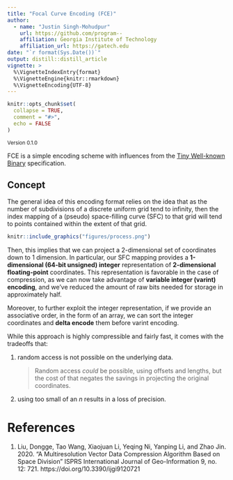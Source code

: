 ```yaml
---
title: "Focal Curve Encoding (FCE)"
author:
  - name: "Justin Singh-Mohudpur"
    url: https://github.com/program--
    affiliation: Georgia Institute of Technology
    affiliation_url: https://gatech.edu
date: "`r format(Sys.Date())`"
output: distill::distill_article
vignette: >
  %\VignetteIndexEntry{format}
  %\VignetteEngine{knitr::rmarkdown}
  %\VignetteEncoding{UTF-8}
---
```


```r
knitr::opts_chunk$set(
  collapse = TRUE,
  comment = "#>",
  echo = FALSE
)
```

<small>Version 0.1.0</small>

FCE is a simple encoding scheme with influences from the
[Tiny Well-known Binary](https://github.com/TWKB/Specification) specification.

## Concept

The general idea of this encoding format relies on the idea that as the number of subdivisions of a discrete uniform grid tend to infinity,
then the index mapping of a (pseudo) space-filling curve (SFC) to that grid will tend to points contained within the extent of that grid.

```r
knitr::include_graphics("figures/process.png")
```

Then, this implies that we can project a 2-dimensional set of coordinates down to 1 dimension. In particular, our SFC mapping provides a
**1-dimensional (64-bit unsigned) integer** representation of **2-dimensional floating-point** coordinates. This representation is favorable in the case of
compression, as we can now take advantage of **variable integer (varint) encoding**, and we've reduced the amount of raw bits needed for storage
in approximately half.

Moreover, to further exploit the integer representation, if we provide an associative order, in the form of an array,
we can sort the integer coordinates and **delta encode** them before varint encoding.

While this approach is highly compressible and fairly fast, it comes with the tradeoffs that:

1. random access is not possible on the underlying data.

   > Random access *could* be possible, using offsets and lengths, but the cost of that negates the savings in projecting the original coordinates.
  
2. using too small of an _n_ results in a loss of precision.

# References
1. Liu, Dongge, Tao Wang, Xiaojuan Li, Yeqing Ni, Yanping Li, and Zhao Jin. 2020.
  "A Multiresolution Vector Data Compression Algorithm Based on Space Division"
  ISPRS International Journal of Geo-Information 9, no. 12: 721. https://doi.org/10.3390/ijgi9120721
